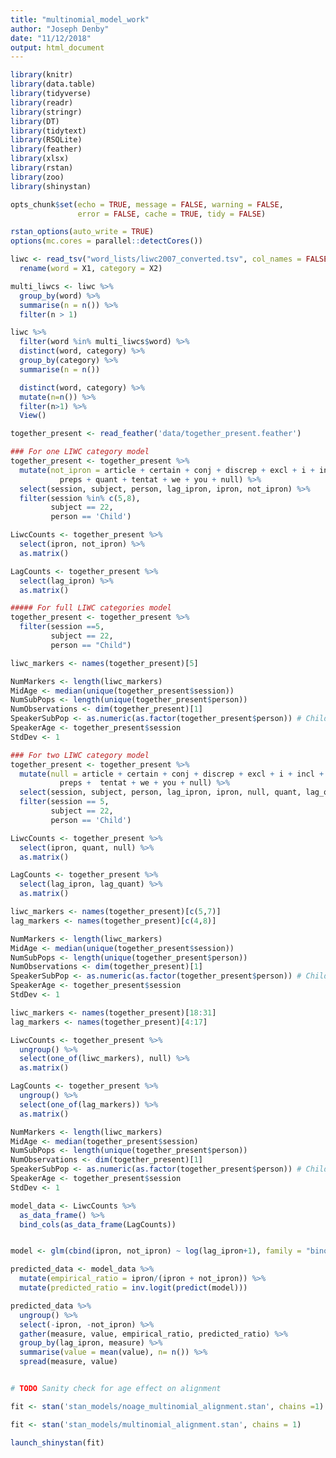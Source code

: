 ```yaml
---
title: "multinomial_model_work"
author: "Joseph Denby"
date: "11/12/2018"
output: html_document
---
```


```r
library(knitr)
library(data.table)
library(tidyverse)
library(readr)
library(stringr)
library(DT)
library(tidytext)
library(RSQLite)
library(feather)
library(xlsx)
library(rstan)
library(zoo)
library(shinystan)

opts_chunk$set(echo = TRUE, message = FALSE, warning = FALSE, 
               error = FALSE, cache = TRUE, tidy = FALSE)

rstan_options(auto_write = TRUE)
options(mc.cores = parallel::detectCores())
```

```r
liwc <- read_tsv("word_lists/liwc2007_converted.tsv", col_names = FALSE) %>%
  rename(word = X1, category = X2)
```

```r
multi_liwcs <- liwc %>% 
  group_by(word) %>%
  summarise(n = n()) %>%
  filter(n > 1)

liwc %>%
  filter(word %in% multi_liwcs$word) %>%
  distinct(word, category) %>%
  group_by(category) %>%
  summarise(n = n())

  distinct(word, category) %>%
  mutate(n=n()) %>% 
  filter(n>1) %>% 
  View()

```

```r
together_present <- read_feather('data/together_present.feather')
```

```r
### For one LIWC category model
together_present <- together_present %>% 
  mutate(not_ipron = article + certain + conj + discrep + excl + i + incl + negate + 
           preps + quant + tentat + we + you + null) %>% 
  select(session, subject, person, lag_ipron, ipron, not_ipron) %>% 
  filter(session %in% c(5,8),
         subject == 22,
         person == 'Child')

LiwcCounts <- together_present %>% 
  select(ipron, not_ipron) %>% 
  as.matrix()

LagCounts <- together_present %>% 
  select(lag_ipron) %>% 
  as.matrix()

##### For full LIWC categories model
together_present <- together_present %>%
  filter(session ==5,
         subject == 22,
         person == "Child")

```

```r

liwc_markers <- names(together_present)[5]

NumMarkers <- length(liwc_markers)
MidAge <- median(unique(together_present$session))
NumSubPops <- length(unique(together_present$person))
NumObservations <- dim(together_present)[1]
SpeakerSubPop <- as.numeric(as.factor(together_present$person)) # Child - 1; Parent - 2
SpeakerAge <- together_present$session
StdDev <- 1

```


```r
### For two LIWC category model
together_present <- together_present %>% 
  mutate(null = article + certain + conj + discrep + excl + i + incl + negate + 
           preps +  tentat + we + you + null) %>% 
  select(session, subject, person, lag_ipron, ipron, null, quant, lag_quant) %>% 
  filter(session == 5,
         subject == 22,
         person == 'Child')

LiwcCounts <- together_present %>% 
  select(ipron, quant, null) %>% 
  as.matrix()

LagCounts <- together_present %>% 
  select(lag_ipron, lag_quant) %>% 
  as.matrix()

```


```r

liwc_markers <- names(together_present)[c(5,7)]
lag_markers <- names(together_present)[c(4,8)]

NumMarkers <- length(liwc_markers)
MidAge <- median(unique(together_present$session))
NumSubPops <- length(unique(together_present$person))
NumObservations <- dim(together_present)[1]
SpeakerSubPop <- as.numeric(as.factor(together_present$person)) # Child - 1; Parent - 2
SpeakerAge <- together_present$session
StdDev <- 1

```

```r
liwc_markers <- names(together_present)[18:31]
lag_markers <- names(together_present)[4:17]

LiwcCounts <- together_present %>% 
  ungroup() %>%
  select(one_of(liwc_markers), null) %>% 
  as.matrix()

LagCounts <- together_present %>% 
  ungroup() %>% 
  select(one_of(lag_markers)) %>% 
  as.matrix()

NumMarkers <- length(liwc_markers)
MidAge <- median(together_present$session)
NumSubPops <- length(unique(together_present$person))
NumObservations <- dim(together_present)[1]
SpeakerSubPop <- as.numeric(as.factor(together_present$person)) # Child - 1; Parent - 2
SpeakerAge <- together_present$session
StdDev <- 1
```

```r
model_data <- LiwcCounts %>% 
  as_data_frame() %>% 
  bind_cols(as_data_frame(LagCounts)) 


model <- glm(cbind(ipron, not_ipron) ~ log(lag_ipron+1), family = "binomial", data = model_data) 

predicted_data <- model_data %>%
  mutate(empirical_ratio = ipron/(ipron + not_ipron)) %>%
  mutate(predicted_ratio = inv.logit(predict(model)))

predicted_data %>%
  ungroup() %>%
  select(-ipron, -not_ipron) %>%
  gather(measure, value, empirical_ratio, predicted_ratio) %>%
  group_by(lag_ipron, measure) %>%
  summarise(value = mean(value), n= n()) %>%
  spread(measure, value)


# TODO Sanity check for age effect on alignment


```

```r
fit <- stan('stan_models/noage_multinomial_alignment.stan', chains =1)
```

```r
fit <- stan('stan_models/multinomial_alignment.stan', chains = 1)
```

```r
launch_shinystan(fit)
```

